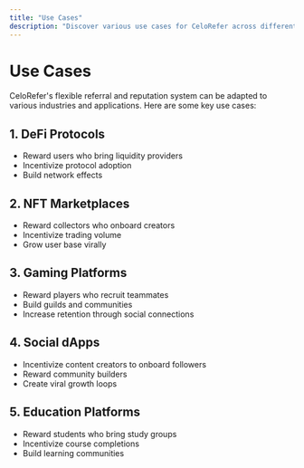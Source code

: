 ```yaml
---
title: "Use Cases"
description: "Discover various use cases for CeloRefer across different industries"
---
```


# Use Cases

CeloRefer's flexible referral and reputation system can be adapted to various industries and applications. Here are some key use cases:

## 1. DeFi Protocols

- Reward users who bring liquidity providers
- Incentivize protocol adoption
- Build network effects

## 2. NFT Marketplaces

- Reward collectors who onboard creators
- Incentivize trading volume
- Grow user base virally

## 3. Gaming Platforms

- Reward players who recruit teammates
- Build guilds and communities
- Increase retention through social connections

## 4. Social dApps

- Incentivize content creators to onboard followers
- Reward community builders
- Create viral growth loops

## 5. Education Platforms

- Reward students who bring study groups
- Incentivize course completions
- Build learning communities